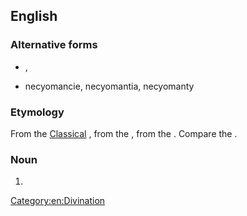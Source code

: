 ==English==

===Alternative forms===
* {{l|en|necromancy}}, {{l|en|egromancy}}
* necyomancie, necyomantia, necyomanty

===Etymology===
From the [[w:Classical Latin|Classical]] {{etyl|la|en}} {{m|la|necyomantīa}}, from the {{etyl|grc-koi|en}} {{m|grc|νεκυομαντεία}}, from the {{etyl|grc|en}} {{compound|νέκυς|μαντεία|t1=corpse|t2=divination|lang=grc|nocat=yes}}. Compare the {{cog|fr|necyomance}}.

===Noun===
{{en-noun|-}}

# {{alternative form of|necromancy|lang=en}}

[[Category:en:Divination]]